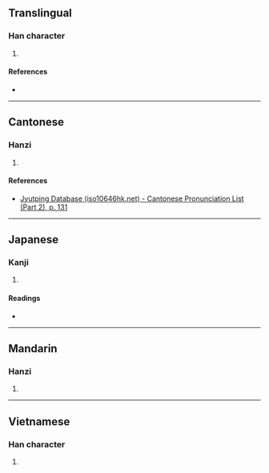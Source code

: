 {{character info/new}}
==Translingual==

===Han character===
{{Han char|rn=75|rad=木|as=11|sn=15|four=|canj=DUOG|ids=⿰木崔}}

# {{defn|Han|sort=木11}}

====References====
* {{Han ref|kx=0547.140|dkj=15371|dj=0935.120|hdz=21280.040|uh=69EF|ud=27119}}

----

==Cantonese==

===Hanzi===
{{yue-hanzi|jyut=[[ceoi4]]|y=cheui4}}

# {{defn|lang=yue|sort=木11}}

====References====
*[http://www.iso10646hk.net/jp/document/download.jsp Jyutping Database (iso10646hk.net) - Cantonese Pronunciation List (Part 2), p. 131]

----

==Japanese==

===Kanji===
{{ja-kanji|grade=|rs=木11}}

# {{defn|lang=ja|sort=木11}}

====Readings====
* {{ja-readings|on=[[さい]] (sai), [[せ]] (se)|kun=[[つむ]] (tsumu)}}

----

==Mandarin==

===Hanzi===
{{cmn-hanzi|pin=[[cuī]] ([[cui1]])|wg=ts'ui<sup>1</sup>}}

# {{defn|lang=cmn|sort=木11}}

----

==Vietnamese==

===Han character===
{{vi-readings|rs=木11| hanviet = chuôi}}

# {{defn|lang=vi|sort=木11}}